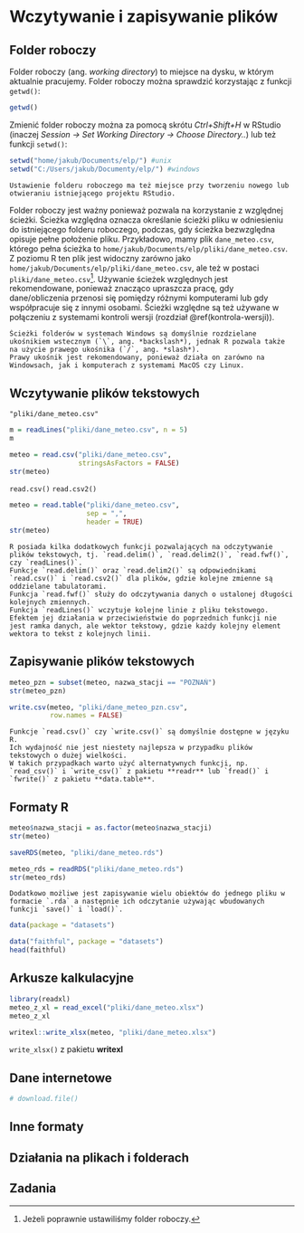 # Wczytywanie i zapisywanie plików {#io}

<!-- A flat file can be a plain text file or a binary file. In the former case, the files usually contain one record per line -->
<!-- csv better than many! -->
<!-- folder roboczy -->

## Folder roboczy

Folder roboczy (ang. *working directory*) to miejsce na dysku, w którym aktualnie pracujemy.
Folder roboczy można sprawdzić korzystając z funkcji `getwd()`:

```r
getwd()
```

Zmienić folder roboczy można za pomocą skrótu *Ctrl+Shift+H* w RStudio (inaczej *Session -> Set Working Directory -> Choose Directory..*) lub też funkcji `setwd()`:

```r
setwd("home/jakub/Documents/elp/") #unix
setwd("C:/Users/jakub/Documenty/elp/") #windows
```

```block2
Ustawienie folderu roboczego ma też miejsce przy tworzeniu nowego lub otwieraniu istniejącego projektu RStudio.
```

Folder roboczy jest ważny ponieważ pozwala na korzystanie z względnej ścieżki.
Ścieżka względna oznacza określanie ścieżki pliku w odniesieniu do istniejącego folderu roboczego, podczas, gdy ścieżka bezwzględna opisuje pełne położenie pliku.
Przykładowo, mamy plik `dane_meteo.csv`, którego pełna ścieżka to `home/jakub/Documents/elp/pliki/dane_meteo.csv`.
Z poziomu R ten plik jest widoczny zarówno jako `home/jakub/Documents/elp/pliki/dane_meteo.csv`, ale też w postaci `pliki/dane_meteo.csv`^[Jeżeli poprawnie ustawiliśmy folder roboczy.].
Używanie ścieżek względnych jest rekomendowane, ponieważ znacząco upraszcza pracę, gdy dane/obliczenia przenosi się pomiędzy różnymi komputerami lub gdy współpracuje się z innymi osobami.
Ścieżki względne są też używane w połączeniu z systemami kontroli wersji (rozdział \@ref(kontrola-wersji)).

```block2
Ścieżki folderów w systemach Windows są domyślnie rozdzielane ukośnikiem wstecznym (`\`, ang. *backslash*), jednak R pozwala także na użycie prawego ukośnika (`/`, ang. *slash*).
Prawy ukośnik jest rekomendowany, ponieważ działa on zarówno na Windowsach, jak i komputerach z systemami MacOS czy Linux.
```

<!-- footnote with fs and here pacakges -->

## Wczytywanie plików tekstowych

`"pliki/dane_meteo.csv"`

```r
m = readLines("pliki/dane_meteo.csv", n = 5)
m
```

```r
meteo = read.csv("pliki/dane_meteo.csv", 
                 stringsAsFactors = FALSE)
str(meteo)
```

`read.csv()` `read.csv2()`

```r
meteo = read.table("pliki/dane_meteo.csv", 
                   sep = ",",
                   header = TRUE)
str(meteo)
```

```block2
R posiada kilka dodatkowych funkcji pozwalających na odczytywanie plików tekstowych, tj. `read.delim()`, `read.delim2()`, `read.fwf()`, czy `readLines()`.
Funkcje `read.delim()` oraz `read.delim2()` są odpowiednikami `read.csv()` i `read.csv2()` dla plików, gdzie kolejne zmienne są oddzielane tabulatorami.
Funkcja `read.fwf()` służy do odczytywania danych o ustalonej długości kolejnych zmiennych.
Funkcja `readLines()` wczytuje kolejne linie z pliku tekstowego.
Efektem jej działania w przeciwieństwie do poprzednich funkcji nie jest ramka danych, ale wektor tekstowy, gdzie każdy kolejny element wektora to tekst z kolejnych linii.
```

## Zapisywanie plików tekstowych

```r
meteo_pzn = subset(meteo, nazwa_stacji == "POZNAŃ")
str(meteo_pzn)
```

```r
write.csv(meteo, "pliki/dane_meteo_pzn.csv",
          row.names = FALSE)
```

```block2
Funkcje `read.csv()` czy `write.csv()` są domyślnie dostępne w języku R.
Ich wydajność nie jest niestety najlepsza w przypadku plików tekstowych o dużej wielkości.
W takich przypadkach warto użyć alternatywnych funkcji, np. `read_csv()` i `write_csv()` z pakietu **readr** lub `fread()` i `fwrite()` z pakietu **data.table**.
```

## Formaty R

<!-- info about binary -->

```r
meteo$nazwa_stacji = as.factor(meteo$nazwa_stacji)
str(meteo)
```

```r
saveRDS(meteo, "pliki/dane_meteo.rds")
```

```r
meteo_rds = readRDS("pliki/dane_meteo.rds")
str(meteo_rds)
```

```block2
Dodatkowo możliwe jest zapisywanie wielu obiektów do jednego pliku w formacie `.rda` a następnie ich odczytanie używając wbudowanych funkcji `save()` i `load()`.
```

```r
data(package = "datasets")
```

```r
data("faithful", package = "datasets")
head(faithful)
```

## Arkusze kalkulacyjne

```r
library(readxl)
meteo_z_xl = read_excel("pliki/dane_meteo.xlsx")
meteo_z_xl
```

```r
writexl::write_xlsx(meteo, "pliki/dane_meteo.xlsx")
```

`write_xlsx()` z pakietu **writexl**

## Dane internetowe

```r
# download.file()
```

## Inne formaty

<!-- serializacja? -->
<!-- - bazy danych -->
<!-- - pliki przestrzenne -->
<!-- - json -->
<!-- tworzenie polaczen -->

## Działania na plikach i folderach

<!-- dir.create() -->
<!-- file.remove() -->
<!-- unlink -->
<!-- remove folder -->

## Zadania

<!-- wczytaj jeden format, zapisz inny -->
<!-- automatycznie wczytaj dwa pliki -->
<!-- wczytaj, zamien, zapisz -->
<!-- napisz funkcje do zamiany -->

